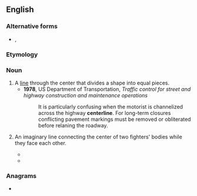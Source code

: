 ==English==

===Alternative forms===
* {{l|en|centreline}}, {{l|en|centre line}}

===Etymology===
{{compound|en|center|line}}

===Noun===
{{en-noun}}

# A [[line]] through the center that divides a shape into equal pieces.
#* '''1978''', US Department of Transportation, ''Traffic control for street and highway construction and maintenance operations''
#*: It is particularly confusing when the motorist is channelized across the highway '''centerline'''. For long-term closures conflicting pavement markings must be removed or obliterated before relaning the roadway.
#{{lb|en|martial arts|boxing}} An imaginary line connecting the center of two fighters' bodies while they face each other.
#* {{quote-newsgroup|en|author=Vovchanchyn Fan|title=Re: Bob and weaving drill|newsgroup=Sherdog|url=hhttps://forums.sherdog.com/threads/bob-and-weaving-drill.277435/#post-6684424|date=2005-07-31|passage=You might already know that, I don't know, but since you are training at home I didn't want you to be weaving wildly on each side of the rope - the goal is to pop up as tight as possible to the '''center line'''.}}
#* {{quote-newsgroup|en|author=Justin Pressley|title=Re: having problems whilst sparring|newsgroup=Sherdog|url=https://forums.sherdog.com/threads/having-problems-whilst-sparring.317853/page-2#post-7864194|date=2006-01-03|passage=take his lead leg out from under him. Just dont it when he is going for a power jab, just make sure your heads out of the '''center line'''}}

===Anagrams===
* {{anagrams|en|a=ceeeilnnrt|centreline}}